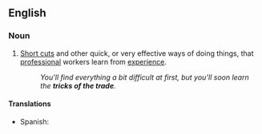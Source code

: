 ==English==

===Noun===
{{en-noun|sg=[[tricks]] of the [[trade]]|pl=tricks of the trade}} {{pluralonly}}

# {{idiom}} [[Short cut]]s and other quick, or very effective ways of doing things, that [[professional]] workers learn from [[experience]].
#:''You’ll find everything a bit difficult at first, but you’ll soon learn the '''tricks of the trade'''.''

====Translations====
*Spanish: {{t|es|trucos del oficio|mpl}}